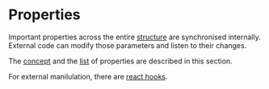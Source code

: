 # Properties

Important properties across the entire [structure](/index) are synchronised internally. External code can modify those parameters and listen to their changes.

The [concept](/core/properties/concept) and the [list](/core/properties/list) of properties are described in this section.

For external manilulation, there are [react hooks](/react-bridge/hooks/properties).